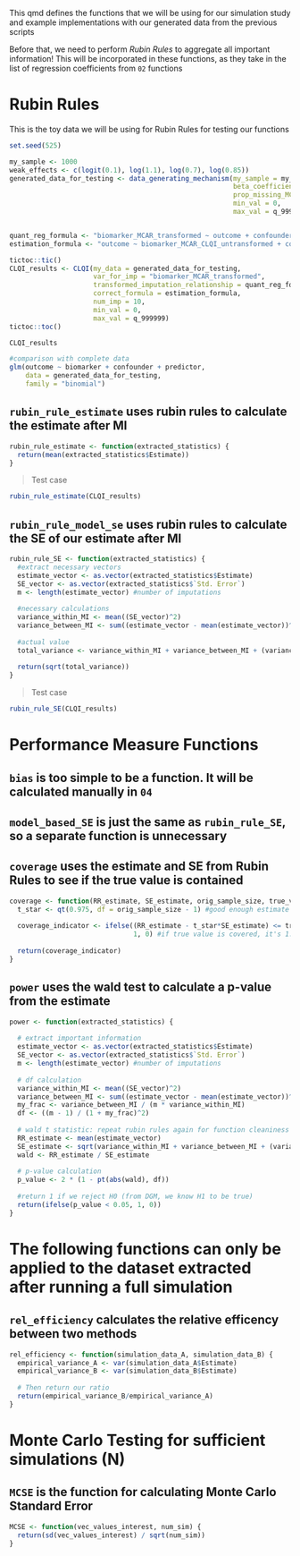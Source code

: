 
This qmd defines the functions that we will be using for our simulation study and example implementations with our generated data from the previous scripts

Before that, we need to perform *Rubin Rules* to aggregate all important information!
This will be incorporated in these functions, as they take in the list of regression coefficients from `02` functions

# Rubin Rules

This is the toy data we will be using for Rubin Rules for testing our functions

```r
set.seed(525)

my_sample <- 1000
weak_effects <- c(logit(0.1), log(1.1), log(0.7), log(0.85))
generated_data_for_testing <- data_generating_mechanism(my_sample = my_sample,
                                                        beta_coefficients = weak_effects,
                                                        prop_missing_MCAR = 0.3,
                                                        min_val = 0,
                                                        max_val = q_999999)


quant_reg_formula <- "biomarker_MCAR_transformed ~ outcome + confounder + predictor"
estimation_formula <- "outcome ~ biomarker_MCAR_CLQI_untransformed + confounder + predictor"

tictoc::tic()
CLQI_results <- CLQI(my_data = generated_data_for_testing, 
                     var_for_imp = "biomarker_MCAR_transformed",
                     transformed_imputation_relationship = quant_reg_formula, 
                     correct_formula = estimation_formula, 
                     num_imp = 10,
                     min_val = 0,
                     max_val = q_999999)
tictoc::toc()

CLQI_results

#comparison with complete data
glm(outcome ~ biomarker + confounder + predictor,
    data = generated_data_for_testing,
    family = "binomial")
```

## `rubin_rule_estimate` uses rubin rules to calculate the estimate after MI

```r
rubin_rule_estimate <- function(extracted_statistics) {
  return(mean(extracted_statistics$Estimate))
}
```

> Test case

```r
rubin_rule_estimate(CLQI_results)
```

## `rubin_rule_model_se` uses rubin rules to calculate the SE of our estimate after MI

```r
rubin_rule_SE <- function(extracted_statistics) {
  #extract necessary vectors
  estimate_vector <- as.vector(extracted_statistics$Estimate)
  SE_vector <- as.vector(extracted_statistics$`Std. Error`)
  m <- length(estimate_vector) #number of imputations
  
  #necessary calculations
  variance_within_MI <- mean((SE_vector)^2)
  variance_between_MI <- sum((estimate_vector - mean(estimate_vector))^2) / (m - 1)
  
  #actual value
  total_variance <- variance_within_MI + variance_between_MI + (variance_between_MI / m)
  
  return(sqrt(total_variance))
}
```

> Test case

```r
rubin_rule_SE(CLQI_results)
```

# Performance Measure Functions

## `bias` is too simple to be a function. It will be calculated manually in `04`

## `model_based_SE` is just the same as `rubin_rule_SE`, so a separate function is unnecessary

## `coverage` uses the estimate and SE from Rubin Rules to see if the true value is contained

```r
coverage <- function(RR_estimate, SE_estimate, orig_sample_size, true_value) {
  t_star <- qt(0.975, df = orig_sample_size - 1) #good enough estimate
  
  coverage_indicator <- ifelse((RR_estimate - t_star*SE_estimate) <= true_value & true_value <= (RR_estimate + t_star*SE_estimate),
                               1, 0) #if true value is covered, it's 1. 
  
  return(coverage_indicator)
}
```

## `power` uses the wald test to calculate a p-value from the estimate

```r
power <- function(extracted_statistics) {
  
  # extract important information
  estimate_vector <- as.vector(extracted_statistics$Estimate)
  SE_vector <- as.vector(extracted_statistics$`Std. Error`)
  m <- length(estimate_vector) #number of imputations
  
  # df calculation
  variance_within_MI <- mean((SE_vector)^2)
  variance_between_MI <- sum((estimate_vector - mean(estimate_vector))^2) / (m - 1)
  my_frac <- variance_between_MI / (m * variance_within_MI)
  df <- ((m - 1) / (1 + my_frac)^2) 
  
  # wald t statistic: repeat rubin rules again for function cleaniness
  RR_estimate <- mean(estimate_vector)
  SE_estimate <- sqrt(variance_within_MI + variance_between_MI + (variance_between_MI / m))
  wald <- RR_estimate / SE_estimate
  
  # p-value calculation
  p_value <- 2 * (1 - pt(abs(wald), df))
  
  #return 1 if we reject H0 (from DGM, we know H1 to be true)
  return(ifelse(p_value < 0.05, 1, 0))
}
```

# The following functions can only be applied to the dataset extracted after running a full simulation

## `rel_efficiency` calculates the relative efficency between two methods

```r
rel_efficiency <- function(simulation_data_A, simulation_data_B) {
  empirical_variance_A <- var(simulation_data_A$Estimate)
  empirical_variance_B <- var(simulation_data_B$Estimate)
  
  # Then return our ratio
  return(empirical_variance_B/empirical_variance_A)
}
```

# Monte Carlo Testing for sufficient simulations (N)

## `MCSE` is the function for calculating Monte Carlo Standard Error

```r
MCSE <- function(vec_values_interest, num_sim) {
  return(sd(vec_values_interest) / sqrt(num_sim))
}
```